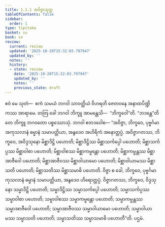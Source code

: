 ```yaml
---
title: 1.1.1 အဝိဇ္ဇာသုတ္တ
tableOfContents: false
sidebar:
  order: 1
type: tipitaka
basket: su
book: sn
review:
  current: review
  updated: '2025-10-20T15:32:03.797947'
  updated_by: ''
  notes: ''
  history:
  - state: review
    date: '2025-10-20T15:32:03.797947'
    updated_by: ''
    notes: ''
    previous_state: draft
---
```



<DynamicBreadcrumb />


<ReviewStatus review={frontmatter.review} showDetails={true} />

<HypothesisAnnotation frontmatter={frontmatter} />

<Division number="1" book="sn" e="ch" v="18" p="279">

<Paragraph number="2" book="sn">
ဧဝံ မေ သုတံ—  ဧကံ သမယံ ဘဂဝါ သာဝတ္ထိယံ ဝိဟရတိ ဇေတဝနေ အနာထပိဏ္ဍိကဿ အာရာမေ. တတြ ခေါ ဘဂဝါ ဘိက္ခူ အာမန္တေသိ—  “ဘိက္ခဝေါ”တိ. “ဘဒန္တေ”တိ တေ ဘိက္ခူ ဘဂဝတော ပစ္စဿောသုံ. ဘဂဝါ ဧတဒဝေါစ—
</Paragraph>

<Paragraph number="3" book="sn">
“အဝိဇ္ဇာ, ဘိက္ခဝေ, ပုဗ္ဗင်္ဂမာ အကုသလာနံ ဓမ္မာနံ သမာပတ္တိယာ, အနွဒေဝ အဟိရိကံ အနောတ္တပ္ပံ. အဝိဇ္ဇာဂတဿ, ဘိက္ခဝေ, အဝိဒ္ဒသုနော မိစ္ဆာဒိဋ္ဌိ ပဟောတိ; မိစ္ဆာဒိဋ္ဌိဿ မိစ္ဆာသင်္ကပ္ပေါ ပဟောတိ; မိစ္ဆာသင်္ကပ္ပဿ မိစ္ဆာဝါစာ ပဟောတိ; မိစ္ဆာဝါစဿ မိစ္ဆာကမ္မန္တော ပဟောတိ; မိစ္ဆာကမ္မန္တဿ မိစ္ဆာအာဇီဝေါ ပဟောတိ; မိစ္ဆာအာဇီဝဿ မိစ္ဆာဝါယာမော ပဟောတိ; မိစ္ဆာဝါယာမဿ မိစ္ဆာသတိ ပဟောတိ; မိစ္ဆာသတိဿ မိစ္ဆာသမာဓိ ပဟောတိ.
</Paragraph>

<Paragraph number="4" book="sn">
ဝိဇ္ဇာ စ ခေါ, ဘိက္ခဝေ, ပုဗ္ဗင်္ဂမာ ကုသလာနံ ဓမ္မာနံ သမာပတ္တိယာ, အနွဒေဝ ဟိရောတ္တပ္ပံ. ဝိဇ္ဇာဂတဿ, ဘိက္ခဝေ, ဝိဒ္ဒသုနော သမ္မာဒိဋ္ဌိ ပဟောတိ; သမ္မာဒိဋ္ဌိဿ သမ္မာသင်္ကပ္ပေါ ပဟောတိ; သမ္မာသင်္ကပ္ပဿ သမ္မာဝါစာ ပဟောတိ; သမ္မာဝါစဿ သမ္မာကမ္မန္တော ပဟောတိ; သမ္မာကမ္မန္တဿ သမ္မာအာဇီဝေါ ပဟောတိ; သမ္မာအာဇီဝဿ သမ္မာဝါယာမော ပဟောတိ; သမ္မာဝါယာမဿ သမ္မာသတိ ပဟောတိ; သမ္မာသတိဿ သမ္မာသမာဓိ ပဟောတီ”တိ.

</Paragraph>
</Division>

<Paragraph number="5" type="center" book="sn">
ပဌမံ.
</Paragraph>